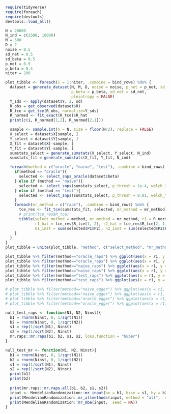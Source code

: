 ```r
require(tidyverse)
require(foreach)
require(devtools)
devtools::load_all()
```

```r
N = 20000
N_ind = c(2500, 10000)
M = 500
D = 2
noise = 0.5
sd_net = 0.5
sd_beta = 0.5
p_net = 0.9
p_beta = 0.4
niter = 200

plot_tibble <- foreach(i = 1:niter, .combine = bind_rows) %do% {
  dataset = generate_dataset(N, M, D, noise = noise, p_net = p_net, sd_beta = sd_beta,
                             p_beta = p_beta, sd_net = sd_net,
                             pleiotropy = FALSE)
  Y_sds <- apply(dataset$Y, 2, sd)
  R_obs = get_observed(dataset$R)
  R_tce = get_tce(R_obs, normalize=Y_sds)
  R_normed <- fit_exact(R_tce)$R_hat
  print(c(i, R_normed[1,2], R_normed[2,1]))

  sample <- sample.int(n = N, size = floor(N/2), replace = FALSE)
  X_select = dataset$X[sample, ]
  Y_select = dataset$Y[sample, ]
  X_fit = dataset$X[-sample, ]
  Y_fit = dataset$Y[-sample, ]
  sumstats_select = generate_sumstats(X_select, Y_select, N_ind)
  sumstats_fit = generate_sumstats(X_fit, Y_fit, N_ind)

  foreach(method = c("oracle", "naive", "test"), .combine = bind_rows) %do% {
    if(method == "oracle"){
      selected <- select_snps_oracle(dataset$beta)    
    } else if (method == "naive"){
      selected <- select_snps(sumstats_select, p_thresh = 1e-4, welch_thresh = NULL)
    } else if (method == "test"){
      selected <- select_snps(sumstats_select, p_thresh = 0.01, welch_thresh = 0.1)
    }
    foreach(mr_method = c("raps"), .combine = bind_rows) %do% {
      tce_res <- fit_tce(sumstats_fit, selected, mr_method = mr_method)
      # print(tce_res$R_tce)
      tibble(select_method = method, mr_method = mr_method, r1 = R_normed[1,2], r2 = R_normed[2, 1],
             r1_hat = tce_res$R_tce[1, 2], r2_hat = tce_res$R_tce[2, 1],
             n1_inst = sum(selected$P1$P2), n2_inst = sum(selected$P2$P1))
    }
  }
}
plot_tibble = unite(plot_tibble, "method", c("select_method", "mr_method"), sep = "_", remove = FALSE)
```

```r
plot_tibble %>% filter(method=="oracle_raps") %>% ggplot(aes(x = r1, y = r2)) + geom_point(aes(color=abs(r1 - r1_hat)))
plot_tibble %>% filter(method=="oracle_raps") %>% ggplot(aes(x = r1, y = r2)) + geom_point(aes(color=abs(r2 - r2_hat)))
plot_tibble %>% filter(method=="naive_raps") %>% ggplot(aes(x = r1, y = r2)) + geom_point(aes(color=abs(r1 - r1_hat))) #+ scale_color_gradient(limits=c(0, 5))
plot_tibble %>% filter(method=="naive_raps") %>% ggplot(aes(x = r1, y = r2)) + geom_point(aes(color=abs(r2 - r2_hat))) #+ scale_color_gradient(limits=c(0, 0.5))
plot_tibble %>% filter(method=="test_raps") %>% ggplot(aes(x = r1, y = r2)) + geom_point(aes(color=abs(r1 - r1_hat)))
plot_tibble %>% filter(method=="test_raps") %>% ggplot(aes(x = r1, y = r2)) + geom_point(aes(color=abs(r2 - r2_hat)))

# plot_tibble %>% filter(method=="naive_egger") %>% ggplot(aes(x = r1, y = r2)) + geom_point(aes(color=abs(r1 - r1_hat)))
# plot_tibble %>% filter(method=="naive_egger") %>% ggplot(aes(x = r1, y = r2)) + geom_point(aes(color=abs(r2 - r2_hat)))
# plot_tibble %>% filter(method=="oracle_egger") %>% ggplot(aes(x = r1, y = r2)) + geom_point(aes(color=abs(r1 - r1_hat)))
# plot_tibble %>% filter(method=="oracle_egger") %>% ggplot(aes(x = r1, y = r2)) + geom_point(aes(color=abs(r2 - r2_hat)))
```


```r

null_test_raps <- function(N1, N2, Ninst){
  b1 = rnorm(Ninst, 0, 1/sqrt(N1))
  b2 = rnorm(Ninst, 0, 1/sqrt(N2))
  s1 = rep(1/sqrt(N1), Ninst)
  s2 = rep(1/sqrt(N2), Ninst)
  mr.raps::mr.raps(b1, b2, s1, s2, loss.function = "huber")
}

null_test_mr <- function(N1, N2, Ninst){
  b1 = rnorm(Ninst, 0, 1/sqrt(N1))
  b2 = rnorm(Ninst, 0, 1/sqrt(N2))
  s1 = rep(1/sqrt(N1), Ninst)
  s2 = rep(1/sqrt(N2), Ninst)
  print(b1)
  print(b2)
  
  print(mr.raps::mr.raps.all(b1, b2, s1, s2))
  input <- MendelianRandomization::mr_input(bx = b1, bxse = s1, by = b2, byse = s2)
  print(MendelianRandomization::mr_allmethods(input, method = "all",  seed = NA))
  print(MendelianRandomization::mr_mbe(input,  seed = NA))
}

```
